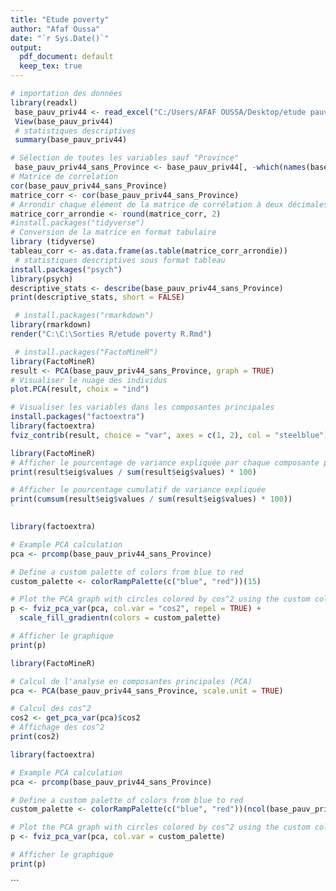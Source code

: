 ```yaml
---
title: "Etude poverty"
author: "Afaf Oussa"
date: "`r Sys.Date()`"
output:
  pdf_document: default
  keep_tex: true
---
```


```r
# importation des données 
library(readxl)
 base_pauv_priv44 <- read_excel("C:/Users/AFAF OUSSA/Desktop/etude pauvreté/base_pauv_priv44.xlsx")
 View(base_pauv_priv44)
 # statistiques descriptives 
 summary(base_pauv_priv44)
```

```r
# Sélection de toutes les variables sauf "Province"
 base_pauv_priv44_sans_Province <- base_pauv_priv44[, -which(names(base_pauv_priv44) == "Province")]
# Matrice de correlation 
cor(base_pauv_priv44_sans_Province)
matrice_corr <- cor(base_pauv_priv44_sans_Province)
# Arrondir chaque élément de la matrice de corrélation à deux décimales
matrice_corr_arrondie <- round(matrice_corr, 2)
#install.packages("tidyverse") 
# Conversion de la matrice en format tabulaire
library (tidyverse)
tableau_corr <- as.data.frame(as.table(matrice_corr_arrondie))
 # statistiques descriptives sous format tableau 
install.packages("psych")
library(psych)
descriptive_stats <- describe(base_pauv_priv44_sans_Province)
print(descriptive_stats, short = FALSE)

```
```r
 # install.packages("rmarkdown")
library(rmarkdown)
render("C:\C:\Sorties R/etude poverty R.Rmd")
```
```r
 # install.packages("FactoMineR")
library(FactoMineR)
result <- PCA(base_pauv_priv44_sans_Province, graph = TRUE)
# Visualiser le nuage des individus
plot.PCA(result, choix = "ind")

# Visualiser les variables dans les composantes principales
install.packages("factoextra")
library(factoextra)
fviz_contrib(result, choice = "var", axes = c(1, 2), col = "steelblue")

```
```r
library(FactoMineR)
# Afficher le pourcentage de variance expliquée par chaque composante principale
print(result$eig$values / sum(result$eig$values) * 100)

# Afficher le pourcentage cumulatif de variance expliquée
print(cumsum(result$eig$values / sum(result$eig$values) * 100))
`
```



```r
library(factoextra)

# Example PCA calculation
pca <- prcomp(base_pauv_priv44_sans_Province)

# Define a custom palette of colors from blue to red
custom_palette <- colorRampPalette(c("blue", "red"))(15)

# Plot the PCA graph with circles colored by cos^2 using the custom color palette
p <- fviz_pca_var(pca, col.var = "cos2", repel = TRUE) +
  scale_fill_gradientn(colors = custom_palette)

# Afficher le graphique
print(p)
```


```r
library(FactoMineR)

# Calcul de l'analyse en composantes principales (PCA)
pca <- PCA(base_pauv_priv44_sans_Province, scale.unit = TRUE)

# Calcul des cos^2
cos2 <- get_pca_var(pca)$cos2
# Affichage des cos^2
print(cos2)
```

```r
library(factoextra)

# Example PCA calculation
pca <- prcomp(base_pauv_priv44_sans_Province)

# Define a custom palette of colors from blue to red
custom_palette <- colorRampPalette(c("blue", "red"))(ncol(base_pauv_priv44_sans_Province))

# Plot the PCA graph with circles colored by cos^2 using the custom color palette
p <- fviz_pca_var(pca, col.var = custom_palette)

# Afficher le graphique
print(p)
```
```



